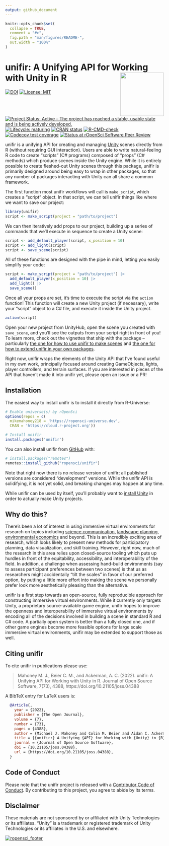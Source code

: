 ```yaml
---
output: github_document
---
```


<!-- README.md is generated from README.Rmd. Please edit that file -->

```r
knitr::opts_chunk$set(
  collapse = TRUE,
  comment = "#>",
  fig.path = "man/figures/README-",
  out.width = "100%"
)
```

# unifir: A Unifying API for Working with Unity in R <img src='man/figures/logo.png' align="right" height="138" />

<!-- badges: start -->
[![DOI](https://joss.theoj.org/papers/10.21105/joss.04388/status.svg)](https://doi.org/10.21105/joss.04388)
[![License: MIT](https://img.shields.io/badge/license-MIT-green)](https://choosealicense.com/licenses/mit/) 
[![Project Status: Active – The project has reached a stable, usable state and is being actively developed.](https://www.repostatus.org/badges/latest/active.svg)](https://www.repostatus.org/#active)
[![Lifecycle: maturing](https://img.shields.io/badge/lifecycle-maturing-blue.svg)](https://lifecycle.r-lib.org/articles/stages.html#maturing-1)
[![CRAN status](https://www.r-pkg.org/badges/version/unifir)](https://cran.r-project.org/package=unifir)
[![R-CMD-check](https://github.com/ropensci/unifir/workflows/R-CMD-check/badge.svg)](https://github.com/ropensci/unifir/actions)
[![Codecov test coverage](https://codecov.io/gh/ropensci/unifir/branch/main/graph/badge.svg)](https://app.codecov.io/gh/ropensci/unifir?branch=main)
[![Status at rOpenSci Software Peer Review](https://badges.ropensci.org/521_status.svg)](https://github.com/ropensci/software-review/issues/521)
<!-- badges: end -->

unifir is a unifying API for creating and managing [Unity](https://unity.com/) 
scenes directly from R (without requiring GUI interaction). Users are able to 
write natural-feeling R code to create "scripts" (C# programs) composed of 
"props" (C# methods) which produce scenes inside the Unity engine. While it is
entirely possible to create fleshed-out Unity scenes through this package, 
unifir is primarily designed around being easy to wrap in other packages, so 
that any number of packages interacting with Unity can all share a common
framework.

The first function most unifir workflows will call is `make_script`, which 
creates a "script" object. In that script, we can tell unifir things like
where we want to save our project:

```r
library(unifir)
script <- make_script(project = "path/to/project")
```

We can then iteratively add props to our project, building up a series of
commands that we'll execute in sequence to create a Unity scene:

```r
script <- add_default_player(script, x_position = 10)
script <- add_light(script)
script <- save_scene(script)
```

All of these functions are designed with the pipe in mind, letting you
easily simplify your code:

```r
script <- make_script(project = "path/to/project") |> 
  add_default_player(x_position = 10) |> 
  add_light() |> 
  save_scene()
```

Once all your props are set, it's time to execute the script via the 
`action` function! This function will create a new Unity project (if necessary),
write your "script" object to a C# file, and execute it inside the Unity project.

```r
action(script)
```

Open your new project from UnityHub, open the scene you created with 
`save_scene`, and you'll see the outputs from your script right in front of you!
To learn more, check out the vignettes that ship with the package -- 
particularly
[the one for how to use unifir to make scenes](https://docs.ropensci.org/unifir/articles/unifir-user-guide.html)
and
[the one for how to extend unifir in your own packages](https://docs.ropensci.org/unifir/articles/unifir-dev-guide.html).

Right now, unifir wraps the elements of the Unity API that I've found useful in
my own work, principally focused around creating GameObjects, lights, player
controllers, and terrain surfaces. If you are interested in pieces of the API
that haven't made it into unifir yet, please open an issue or a PR!

## Installation

The easiest way to install unifir is to install it directly from R-Universe:

```r
# Enable universe(s) by rOpenSci
options(repos = c(
  mikemahoney218 = 'https://ropensci-universe.dev',
  CRAN = 'https://cloud.r-project.org'))

# Install unifir
install.packages('unifir')
```

You can also install unifir from [GitHub](https://github.com/) with:

``` r
# install.packages("remotes")
remotes::install_github("ropensci/unifir")
```

Note that right now there is no release version of unifir; all published 
versions are considered "development" versions. While the unifir API is 
solidifying, it is not yet solid, and breaking changes may happen at any time.

While unifir can be used by itself, you'll probably want to 
[install Unity](https://unity.com/download) in order to actually make Unity 
projects.

## Why do this?

There's been a lot of interest in using immersive virtual environments for 
research on topics including 
[science communication](https://doi.org/10.1080/13658816.2020.1830997),
[landscape planning](https://doi.org/10.1016/j.apgeog.2019.102102),
[environmental economics](https://doi.org/10.1016/j.jeem.2008.08.002)
and beyond. 
This is an incredibly exciting area of research, which looks likely to present
new methods for participatory planning, data visualization, and skill training.
However, right now, much of the research in this area relies upon closed-source
tooling which puts up hurdles in front of the equitability, accessibility, 
and interoperability of the field. 
In addition, a challenge when assessing hand-build environments (say to assess
participant preferences between two scenes) is that us as researchers might
accidentally "tilt the scales" in favor of our preferred option, by putting a 
little more effort into making the scene we personally prefer look more 
aesthetically pleasing than the alternative.

unifir is a first step towards an open-source, fully reproducible approach for
constructing immersive virtual environments. While it currently only targets
Unity, a proprietary source-available game engine, 
unifir hopes to improve the openness and interoperability of immersive virtual
environments by encoding all of the 
decisions involved in building a scene in standard R and C# code.
A partially open system is better than a fully closed one, and if 
other game engines become more feasible options for
large scale immersive virtual environments, unifir may be extended to 
support those as well.

## Citing unifir

To cite unifir in publications please use:

> Mahoney M. J., Beier C. M., and Ackerman, A. C. (2022). unifir: A Unifying API for Working with Unity in R. Journal of Open Source Software, 7(73), 4388, https://doi.org/10.21105/joss.04388

A BibTeX entry for LaTeX users is:

```bibtex
  @Article{,
    year = {2022},
    publisher = {The Open Journal},
    volume = {7},
    number = {73},
    pages = {4388},
    author = {Michael J. Mahoney and Colin M. Beier and Aidan C. Ackerman},
    title = {{unifir:} A Unifying {API} for Working with {Unity} in {R}},
    journal = {Journal of Open Source Software},
    doi = {10.21105/joss.04388},
    url = {https://doi.org/10.21105/joss.04388},
  }
```

## Code of Conduct

Please note that the unifir project is released with a [Contributor Code of Conduct](https://docs.ropensci.org/unifir/CODE_OF_CONDUCT.html). By contributing to this project, you agree to abide by its terms.

## Disclaimer

These materials are not sponsored by or affiliated with Unity Technologies or 
its affiliates. "Unity" is a trademark or registered trademark of Unity 
Technologies or its affiliates in the U.S. and elsewhere.

[![ropensci_footer](https://ropensci.org/public_images/github_footer.png)](https://ropensci.org)

